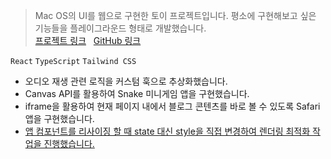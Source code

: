 > Mac OS의 UI를 웹으로 구현한 토이 프로젝트입니다. 평소에 구현해보고 싶은 기능들을 플레이그라운드 형태로 개발했습니다.<br /> [프로젝트 링크](https://shawkee-os.vercel.app/) &nbsp; [GitHub 링크](https://github.com/shaw-kee/shawkee-os)

`React` `TypeScript` `Tailwind CSS`

- 오디오 재생 관련 로직을 커스텀 훅으로 추상화했습니다.
- Canvas API를 활용하여 Snake 미니게임 앱을 구현했습니다.
- iframe을 활용하여 현재 페이지 내에서 블로그 콘텐츠를 바로 볼 수 있도록 Safari 앱을 구현했습니다.
- [앱 컴포넌트를 리사이징 할 때 state 대신 style을 직접 변경하여 렌더링 최적화 작업을 진행했습니다.](https://github.com/shaw-kee/shawkee-os/pull/21)

